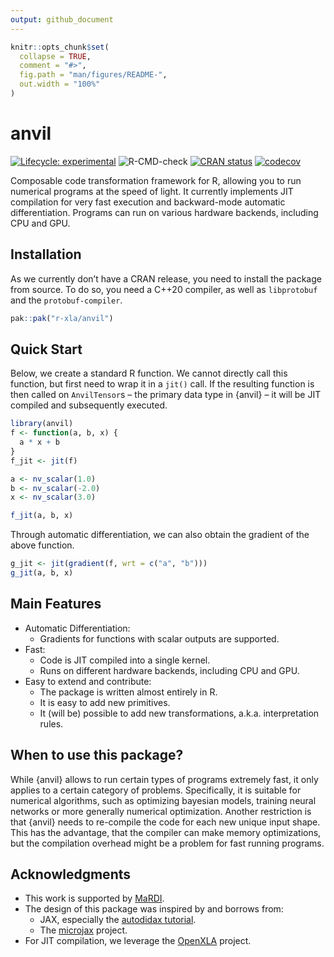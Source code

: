 ```yaml
---
output: github_document
---
```


<!-- README.md is generated from README.Rmd. Please edit that file -->

```r
knitr::opts_chunk$set(
  collapse = TRUE,
  comment = "#>",
  fig.path = "man/figures/README-",
  out.width = "100%"
)
```

# anvil

<!-- badges: start -->
[![Lifecycle: experimental](https://img.shields.io/badge/lifecycle-experimental-orange.svg)](https://lifecycle.r-lib.org/articles/stages.html#experimental)
![R-CMD-check](https://github.com/r-xla/anvil/actions/workflows/R-CMD-check.yaml/badge.svg)
[![CRAN status](https://www.r-pkg.org/badges/version/anvil)](https://CRAN.R-project.org/package=anvil)
[![codecov](https://codecov.io/gh/r-xla/anvil/branch/main/graph/badge.svg)](https://codecov.io/gh/r-xla/anvil)
<!-- badges: end -->

Composable code transformation framework for R, allowing you to run numerical programs at the speed of light.
It currently implements JIT compilation for very fast execution and backward-mode automatic differentiation.
Programs can run on various hardware backends, including CPU and GPU.

## Installation

As we currently don't have a CRAN release, you need to install the package from source.
To do so, you need a C++20 compiler, as well as `libprotobuf` and the `protobuf-compiler`.

``` r
pak::pak("r-xla/anvil")
```

## Quick Start

Below, we create a standard R function. We cannot directly call this function, but first need to wrap it in a `jit()` call.
If the resulting function is then called on `AnvilTensor`s -- the primary data type in {anvil} -- it will be JIT compiled and subsequently executed.

```r
library(anvil)
f <- function(a, b, x) {
  a * x + b
}
f_jit <- jit(f)

a <- nv_scalar(1.0)
b <- nv_scalar(-2.0)
x <- nv_scalar(3.0)

f_jit(a, b, x)
```

Through automatic differentiation, we can also obtain the gradient of the above function.

```r
g_jit <- jit(gradient(f, wrt = c("a", "b")))
g_jit(a, b, x)
```

## Main Features

- Automatic Differentiation:
  - Gradients for functions with scalar outputs are supported.
- Fast:
  - Code is JIT compiled into a single kernel.
  - Runs on different hardware backends, including CPU and GPU.
- Easy to extend and contribute:
  - The package is written almost entirely in R.
  - It is easy to add new primitives.
  - It (will be) possible to add new transformations, a.k.a. interpretation rules.

## When to use this package?

While {anvil} allows to run certain types of programs extremely fast, it only applies to a certain category of problems.
Specifically, it is suitable for numerical algorithms, such as optimizing bayesian models, training neural networks or more generally numerical optimization.
Another restriction is that {anvil} needs to re-compile the code for each new unique input shape.
This has the advantage, that the compiler can make memory optimizations, but the compilation overhead might be a problem for fast running programs.

## Acknowledgments

- This work is supported by [MaRDI](https://www.mardi4nfdi.de).
- The design of this package was inspired by and borrows from:
  - JAX, especially the [autodidax tutorial](https://docs.jax.dev/en/latest/autodidax.html).
  - The [microjax](https://github.com/joey00072/microjax) project.
- For JIT compilation, we leverage the [OpenXLA](https://openxla.org/) project.
